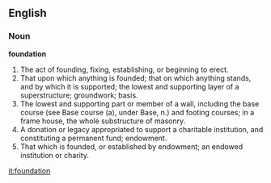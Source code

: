 ==English==

===Noun===

'''foundation'''

#The act of founding, fixing, establishing, or beginning to erect.
#That upon which anything is founded; that on which anything stands, and by which it is supported; the lowest and supporting layer of a superstructure; groundwork; basis.
#The lowest and supporting part or member of a wall, including the base course (see Base course (a), under Base, n.) and footing courses; in a frame house, the whole substructure of masonry.
#A donation or legacy appropriated to support a charitable institution, and constituting a permanent fund; endowment.
#That which is founded, or established by endowment; an endowed institution or charity.

[[it:foundation]]
